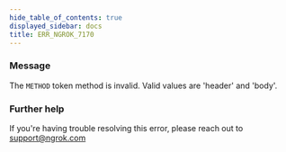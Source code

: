 ```yaml
---
hide_table_of_contents: true
displayed_sidebar: docs
title: ERR_NGROK_7170
---
```


### Message

The `METHOD` token method is invalid. Valid values are 'header' and 'body'.

### Further help

If you're having trouble resolving this error, please reach out to [support@ngrok.com](mailto:support@ngrok.com?subject=Help%20with%20ERR_NGROK_7170)

